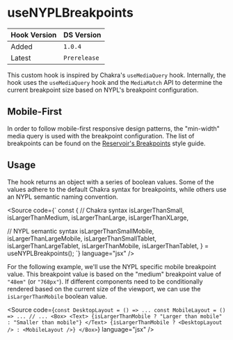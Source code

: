 
<Meta title="Hooks/useNYPLBreakpoints" />

# useNYPLBreakpoints

| Hook Version | DS Version   |
| ------------ | ------------ |
| Added        | `1.0.4`      |
| Latest       | `Prerelease` |

This custom hook is inspired by Chakra's `useMediaQuery` hook. Internally, the
hook uses the `useMediaQuery` hook and the `MediaMatch` API to determine the
current breakpoint size based on NYPL's breakpoint configuration.

## Mobile-First

In order to follow mobile-first responsive design patterns, the "min-width"
media query is used with the breakpoint configuration. The list of breakpoints
can be found on the [Reservoir's
Breakpoints](../?path=/docs/style-guide-breakpoints--docs) style guide.

## Usage

The hook returns an object with a series of boolean values. Some of the values
adhere to the default Chakra syntax for breakpoints, while others use an NYPL
semantic naming convention.

<Source
  code={`
const {
  // Chakra syntax
  isLargerThanSmall,
  isLargerThanMedium,
  isLargerThanLarge,
  isLargerThanXLarge,
  
  // NYPL semantic syntax
  isLargerThanSmallMobile,
  isLargerThanLargeMobile,
  isLargerThanSmallTablet,
  isLargerThanLargeTablet,
  isLargerThanMobile,
  isLargerThanTablet,
} = useNYPLBreakpoints();
`}
  language="jsx"
/>

For the following example, we'll use the NYPL specific mobile breakpoint value.
This breakpoint value is based on the "medium" breakpoint value of `"48em"` (or
`"768px"`). If different components need to be conditionally rendered based on
the current size of the viewport, we can use the `isLargerThanMobile` boolean
value.

<Source
  code={`
const DesktopLayout = () => ...
const MobileLayout = () => ...
// ...
<Box>
  <Text>
    {isLargerThanMobile ? "Larger than mobile" : "Smaller than mobile"}
  </Text>
  {isLargerThanMobile ? <DesktopLayout /> : <MobileLayout />}
</Box>
`}
  language="jsx"
/>
